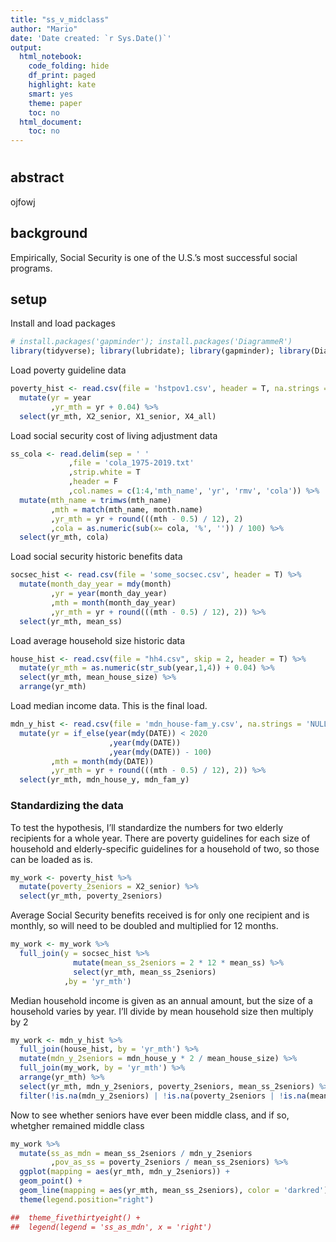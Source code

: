 ```yaml
---
title: "ss_v_midclass"
author: "Mario"
date: 'Date created: `r Sys.Date()`'
output:
  html_notebook:
    code_folding: hide
    df_print: paged
    highlight: kate
    smart: yes
    theme: paper
    toc: no
  html_document:
    toc: no
---
```

# {.tabset} 

## abstract

ojfowj

## background

Empirically, Social Security is one of the U.S.'s most successful social programs.

## setup

Install and load packages
```r

# install.packages('gapminder'); install.packages('DiagrammeR')
library(tidyverse); library(lubridate); library(gapminder); library(DiagrammeR); library(ggthemes)
```

Load poverty guideline data
```r
poverty_hist <- read.csv(file = 'hstpov1.csv', header = T, na.strings = '***') %>%
  mutate(yr = year
         ,yr_mth = yr + 0.04) %>%
  select(yr_mth, X2_senior, X1_senior, X4_all)
```

Load social security cost of living adjustment data
```r
ss_cola <- read.delim(sep = ' '
             ,file = 'cola_1975-2019.txt'
             ,strip.white = T
             ,header = F
             ,col.names = c(1:4,'mth_name', 'yr', 'rmv', 'cola')) %>%
  mutate(mth_name = trimws(mth_name)
         ,mth = match(mth_name, month.name)
         ,yr_mth = yr + round(((mth - 0.5) / 12), 2)
         ,cola = as.numeric(sub(x= cola, '%', '')) / 100) %>%
  select(yr_mth, cola)


```

Load social security historic benefits data
```r

socsec_hist <- read.csv(file = 'some_socsec.csv', header = T) %>%
  mutate(month_day_year = mdy(month) 
         ,yr = year(month_day_year)
         ,mth = month(month_day_year)
         ,yr_mth = yr + round(((mth - 0.5) / 12), 2)) %>%
  select(yr_mth, mean_ss)
```


Load average household size historic data
```r

house_hist <- read.csv(file = "hh4.csv", skip = 2, header = T) %>%
  mutate(yr_mth = as.numeric(str_sub(year,1,4)) + 0.04) %>%
  select(yr_mth, mean_house_size) %>%
  arrange(yr_mth)
```


Load median income data. This is the final load.
```r

mdn_y_hist <- read.csv(file = 'mdn_house-fam_y.csv', na.strings = 'NULL') %>%
  mutate(yr = if_else(year(mdy(DATE)) < 2020
                      ,year(mdy(DATE))
                      ,year(mdy(DATE)) - 100)
         ,mth = month(mdy(DATE))
         ,yr_mth = yr + round(((mth - 0.5) / 12), 2)) %>%
  select(yr_mth, mdn_house_y, mdn_fam_y)
```

### Standardizing the data

To test the hypothesis, I'll standardize the numbers for two elderly recipients for a whole year. There are poverty guidelines for each size of household and elderly-specific guidelines for a household of two, so those can be loaded as is.
```r

my_work <- poverty_hist %>%
  mutate(poverty_2seniors = X2_senior) %>%
  select(yr_mth, poverty_2seniors)
```

Average Social Security benefits received is for only one recipient and is monthly, so will need to be doubled and multiplied for 12 months.
```r

my_work <- my_work %>%
  full_join(y = socsec_hist %>%
              mutate(mean_ss_2seniors = 2 * 12 * mean_ss) %>%
              select(yr_mth, mean_ss_2seniors)
            ,by = 'yr_mth')
```

Median household income is given as an annual amount, but the size of a household varies by year. I'll divide by mean household size then multiply by 2
```r

my_work <- mdn_y_hist %>%
  full_join(house_hist, by = 'yr_mth') %>%
  mutate(mdn_y_2seniors = mdn_house_y * 2 / mean_house_size) %>%
  full_join(my_work, by = 'yr_mth') %>%
  arrange(yr_mth) %>%
  select(yr_mth, mdn_y_2seniors, poverty_2seniors, mean_ss_2seniors) %>%
  filter(!is.na(mdn_y_2seniors) | !is.na(poverty_2seniors | !is.na(mean_ss_2seniors)))
```

Now to see whether seniors have ever been middle class, and if so, whetgher remained middle class
```r

my_work %>%
  mutate(ss_as_mdn = mean_ss_2seniors / mdn_y_2seniors
         ,pov_as_ss = poverty_2seniors / mean_ss_2seniors) %>%
  ggplot(mapping = aes(yr_mth, mdn_y_2seniors)) +
  geom_point() +
  geom_line(mapping = aes(yr_mth, mean_ss_2seniors), color = 'darkred') +
  theme(legend.position="right")

##  theme_fivethirtyeight() +
##  legend(legend = 'ss_as_mdn', x = 'right')
```
